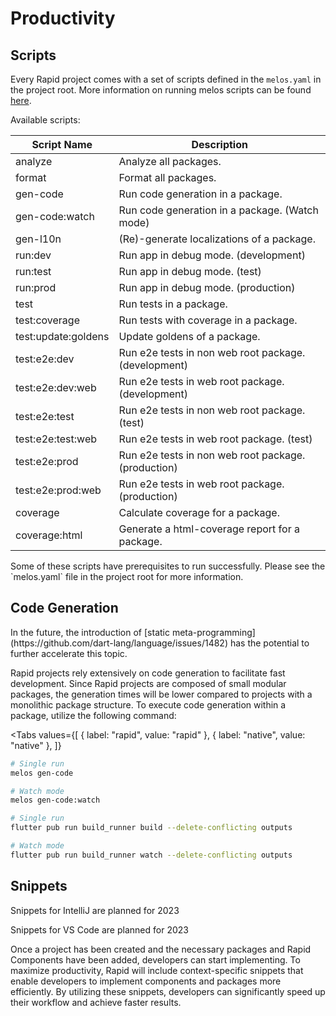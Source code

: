 # Productivity

## Scripts

Every Rapid project comes with a set of scripts defined in the `melos.yaml` in the project root.
More information on running melos scripts can be found [here](https://melos.invertase.dev/configuration/scripts).

Available scripts:

| Script Name         | Description                                          |
| ------------------- | ---------------------------------------------------- |
| analyze             | Analyze all packages.                                |
| format              | Format all packages.                                 |
| gen-code            | Run code generation in a package.                    |
| gen-code:watch      | Run code generation in a package. (Watch mode)       |
| gen-l10n            | (Re)-generate localizations of a package.            |
| run:dev             | Run app in debug mode. (development)                 |
| run:test            | Run app in debug mode. (test)                        |
| run:prod            | Run app in debug mode. (production)                  |
| test                | Run tests in a package.                              |
| test:coverage       | Run tests with coverage in a package.                |
| test:update:goldens | Update goldens of a package.                         |
| test:e2e:dev        | Run e2e tests in non web root package. (development) |
| test:e2e:dev:web    | Run e2e tests in web root package. (development)     |
| test:e2e:test       | Run e2e tests in non web root package. (test)        |
| test:e2e:test:web   | Run e2e tests in web root package. (test)            |
| test:e2e:prod       | Run e2e tests in non web root package. (production)  |
| test:e2e:prod:web   | Run e2e tests in web root package. (production)      |
| coverage            | Calculate coverage for a package.                    |
| coverage:html       | Generate a html-coverage report for a package.       |

<Warning>
  Some of these scripts have prerequisites to run successfully. Please see
  the `melos.yaml` file in the project root for more information.
</Warning>

## Code Generation

<Info>
  In the future, the introduction of [static
  meta-programming](https://github.com/dart-lang/language/issues/1482) has the
  potential to further accelerate this topic.
</Info>

Rapid projects rely extensively on code generation to facilitate fast development. Since Rapid projects are composed of small modular packages, the generation times will be lower compared to projects with a monolithic package structure. To execute code generation within a package, utilize the following command:

<Tabs
  values={[
    { label: "rapid", value: "rapid" },
    { label: "native", value: "native" },
  ]}
>
<TabItem value="rapid">

```bash
# Single run
melos gen-code

# Watch mode
melos gen-code:watch
```

</TabItem>
<TabItem value="native">

```bash
# Single run
flutter pub run build_runner build --delete-conflicting outputs

# Watch mode
flutter pub run build_runner watch --delete-conflicting outputs
```

</TabItem>
</Tabs>

## Snippets

<Info>Snippets for IntelliJ are planned for 2023</Info>

<Info>Snippets for VS Code are planned for 2023</Info>

Once a project has been created and the necessary packages and Rapid Components have been added, developers can start implementing. To maximize productivity, Rapid will include context-specific snippets that enable developers to implement components and packages more efficiently. By utilizing these snippets, developers can significantly speed up their workflow and achieve faster results.
